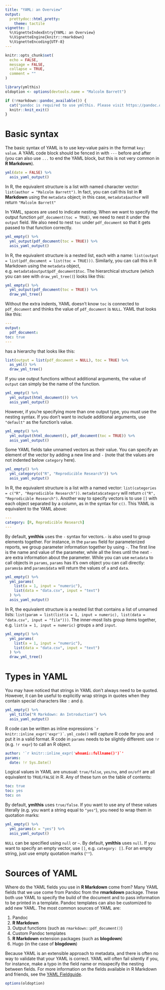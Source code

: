 ```yaml
---
title: "YAML: an Overview"
output:
  prettydoc::html_pretty:
    theme: tactile
vignette: |
  %\VignetteIndexEntry{YAML: an Overview}
  %\VignetteEngine{knitr::rmarkdown} 
  %\VignetteEncoding{UTF-8}
---
```


```r
knitr::opts_chunk$set(
  echo = FALSE,
  message = FALSE,
  collapse = TRUE,
  comment = ""
)
```

```r
library(ymlthis)
oldoption <- options(devtools.name = "Malcolm Barrett")
```

```r
if (!rmarkdown::pandoc_available()) {
  cat("pandoc is required to use ymlthis. Please visit https://pandoc.org/ for more information.")
  knitr::knit_exit()
}
```

# Basic syntax

The basic syntax of YAML is to use key-value pairs in the format `key: value`. A YAML code block should be fenced in with `---` before and after (you can also use `...` to end the YAML block, but this is not very common in **R Markdown**).

```r
yml(date = FALSE) %>% 
  asis_yaml_output()
```

In R, the equivalent structure is a list with named character vector: `list(author = "Malcolm Barrett")`. In fact, you can call this list in **R Markdown** using the `metadata` object; in this case, `metadata$author` will return `"Malcolm Barrett"` 

In YAML, spaces are used to indicate nesting. When we want to specify the output function `pdf_document(toc = TRUE)`, we need to nest it under the `output` field. We also need to nest `toc` under `pdf_document` so that it gets passed to that function correctly.

```r
yml_empty() %>% 
  yml_output(pdf_document(toc = TRUE)) %>% 
  asis_yaml_output()
```

In R, the equivalent structure is a nested list, each with a name: `list(output = list(pdf_document = list(toc = TRUE)))`. Similarly, you can call this in R Markdown using the `metadata` object, e.g. `metadata$output$pdf_document$toc`. The hierarchical structure (which you can see with `draw_yml_tree()`) looks like this:

```r
yml_empty() %>% 
  yml_output(pdf_document(toc = TRUE)) %>% 
  draw_yml_tree()
```

Without the extra indents, YAML doesn't know `toc` is connected to `pdf_document` and thinks the value of `pdf_document` is `NULL`. YAML that looks like this:

```yaml
---
output:
  pdf_document:
toc: true
---
```
has a hierarchy that looks like this:

```r
list(output = list(pdf_document = NULL), toc = TRUE) %>% 
  as_yml() %>% 
  draw_yml_tree()
```

If you use output functions without additional arguments, the value of `output` can simply be the name of the function. 

```r
yml_empty() %>% 
  yml_output(html_document()) %>% 
  asis_yaml_output()
```

However, if you're specifying more than one output type, you must use the nesting syntax. If you don't want to include additional arguments, use `"default"` as the function's value.

```r
yml_empty() %>% 
  yml_output(html_document(), pdf_document(toc = TRUE)) %>% 
  asis_yaml_output()
```

Some YAML fields take unnamed vectors as their value. You can specify an element of the vector by adding a new line and `-` (note that the values are not indented below `category` here).

```r
yml_empty() %>% 
  yml_category(c("R", "Reprodicible Research")) %>% 
  asis_yaml_output()
```

In R, the equivalent structure is a list with a named vector: `list(categories = c("R", "Reprodicible Research"))`. `metadata$category` will return `c("R", "Reprodicible Research")`. Another way to specify vectors is to use `[]` with each object separated by a column, as in the syntax for `c()`. This YAML is equivalent to the YAML above:

```yaml
---
category: [R, Reprodicible Research]
---
```

By default, **ymlthis** uses the `-` syntax for vectors.`-` is also used to group elements together. For instance, in the `params` field for parameterized reports, we group parameter information together by using `-`. The first line is the name and value of the parameter, while all the lines until the next `-` are extra information about the parameter. While you can use `metadata` to call objects in `params`, `params` has it's own object you can call directly: `params$a` and `params$data` will return the values of `a` and `data`.

```r
yml_empty() %>% 
  yml_params(
    list(a = 1, input = "numeric"), 
    list(data = "data.csv", input = "text")
  ) %>% 
  asis_yaml_output()
```

In R, the equivalent structure is a nested list that contains a list of unnamed lists: `list(param = list(list(a = 1, input = numeric), list(data = "data.csv", input = "file")))`. The inner-most lists group items together, e.g. `list(a = 1, input = numeric)` groups `a` and `input`.

```r
yml_empty() %>% 
  yml_params(
    list(a = 1, input = "numeric"), 
    list(data = "data.csv", input = "text")
  ) %>% 
  draw_yml_tree()
```

# Types in YAML

You may have noticed that strings in YAML don't always need to be quoted. However, it can be useful to explicitly wrap strings in quotes when they contain special characters like `:` and `@`.

```r
yml_empty() %>% 
  yml_title("R Markdown: An Introduction") %>% 
  asis_yaml_output()
```

R code can be written as inline expressions `` `r knitr::inline_expr('expr')` ``. `yml_code()` will capture R code for you and put it in a valid format. R code in `params` needs to be slightly different: use `!r` (e.g. `!r expr`) to call an R object.

```yaml
author: '`r knitr::inline_expr('whoami::fullname()')`'
params:
  date: !r Sys.Date()
```

Logical values in YAML are unusual: `true/false`, `yes/no`, and `on/off` are all equivalent to `TRUE/FALSE` in R. Any of these turn on the table of contents:

```yaml
toc: true
toc: yes
toc: on
```

By default, **ymlthis** uses `true/false`. If you want to use any of these values literally (e.g. you want a string equal to `"yes"`), you need to wrap them in quotation marks:

```r
yml_empty() %>% 
  yml_params(x = "yes") %>% 
  asis_yaml_output()
```

`NULL` can be specified using `null` or `~`. By default, **ymlthis** uses `null`. If you want to specify an empty vector, use `[]`, e.g. `category: []`. For an empty string, just use empty quotation marks (`""`).

# Sources of YAML

Where do the YAML fields you use in **R Markdown** come from? Many YAML fields that we use come from Pandoc from the **rmarkdown** package. These both use YAML to specify the build of the document and to pass information to be printed in a template. Pandoc templates can also be customized to add new YAML. The most common sources of YAML are:

1. Pandoc
1. **R Markdown**
1. Output functions (such as `rmarkdown::pdf_document()`)
1. Custom Pandoc templates
1. **R Markdown** extension packages (such as **blogdown**)
1. Hugo (in the case of **blogdown**)

Because YAML is an extensible approach to metadata, and there is often no way to validate that your YAML is correct. YAML will often fail silently if you, for instance, make a typo in the field name or misspecify the nesting between fields. For more information on the fields available in R Markdown and friends, see the [YAML Fieldguide](yaml-fieldguide.html).


```r
options(oldoption)
```
